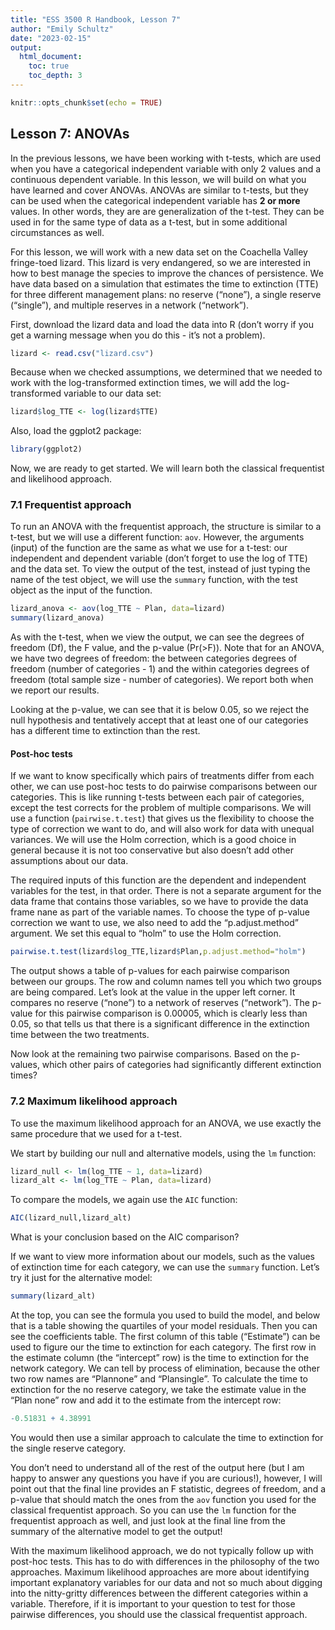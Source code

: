 ```yaml
---
title: "ESS 3500 R Handbook, Lesson 7"
author: "Emily Schultz"
date: "2023-02-15"
output: 
  html_document:
    toc: true
    toc_depth: 3
---
```


```r
knitr::opts_chunk$set(echo = TRUE)
```

## Lesson 7: ANOVAs
In the previous lessons, we have been working with t-tests, which are used when you have a categorical independent variable with only 2 values and a continuous dependent variable. In this lesson, we will build on what you have learned and cover ANOVAs. ANOVAs are similar to t-tests, but they can be used when the categorical independent variable has **2 or more** values. In other words, they are are generalization of the t-test. They can be used in for the same type of data as a t-test, but in some additional circumstances as well.

For this lesson, we will work with a new data set on the Coachella Valley fringe-toed lizard. This lizard is very endangered, so we are interested in how to best manage the species to improve the chances of persistence. We have data based on a simulation that estimates the time to extinction (TTE) for three different management plans: no reserve (“none”), a single reserve (“single”), and multiple reserves in a network (“network”).

First, download the lizard data and load the data into R (don't worry if you get a warning message when you do this - it's not a problem).

```r
lizard <- read.csv("lizard.csv")
```

Because when we checked assumptions, we determined that we needed to work with the log-transformed extinction times, we will add the log-transformed variable to our data set:

```r
lizard$log_TTE <- log(lizard$TTE)
```

Also, load the ggplot2 package:

```r
library(ggplot2)
```

Now, we are ready to get started. We will learn both the classical frequentist and likelihood approach.

### 7.1 Frequentist approach
To run an ANOVA with the frequentist approach, the structure is similar to a t-test, but we will use a different function: `aov`. However, the arguments (input) of the function are the same as what we use for a t-test: our independent and dependent variable (don't forget to use the log of TTE) and the data set. To view the output of the test, instead of just typing the name of the test object, we will use the `summary` function, with the test object as the input of the function.

```r
lizard_anova <- aov(log_TTE ~ Plan, data=lizard)
summary(lizard_anova)
```

As with the t-test, when we view the output, we can see the degrees of freedom (Df), the F value, and the p-value (Pr(>F)). Note that for an ANOVA, we have two degrees of freedom: the between categories degrees of freedom (number of categories - 1) and the within categories degrees of freedom (total sample size - number of categories). We report both when we report our results.

Looking at the p-value, we can see that it is below 0.05, so we reject the null hypothesis and tentatively accept that at least one of our categories has a different time to extinction than the rest.

#### Post-hoc tests
If we want to know specifically which pairs of treatments differ from each other, we can use post-hoc tests to do pairwise comparisons between our categories. This is like running t-tests between each pair of categories, except the test corrects for the problem of multiple comparisons. We will use a function (`pairwise.t.test`) that gives us the flexibility to choose the type of correction we want to do, and will also work for data with unequal variances. We will use the Holm correction, which is a good choice in general because it is not too conservative but also doesn't add other assumptions about our data.

The required inputs of this function are the dependent and independent variables for the test, in that order. There is not a separate argument for the data frame that contains those variables, so we have to provide the data frame nane as part of the variable names. To choose the type of p-value correction we want to use, we also need to add the "p.adjust.method" argument. We set this equal to "holm" to use the Holm correction.

```r
pairwise.t.test(lizard$log_TTE,lizard$Plan,p.adjust.method="holm")
```

The output shows a table of p-values for each pairwise comparison between our groups. The row and column names tell you which two groups are being compared. Let's look at the value in the upper left corner. It compares no reserve ("none") to a network of reserves ("network"). The p-value for this pairwise comparison is 0.00005, which is clearly less than 0.05, so that tells us that there is a significant difference in the extinction time between the two treatments.

Now look at the remaining two pairwise comparisons. Based on the p-values, which other pairs of categories had significantly different extinction times?

### 7.2 Maximum likelihood approach
To use the maximum likelihood approach for an ANOVA, we use exactly the same procedure that we used for a t-test.

We start by building our null and alternative models, using the `lm` function:

```r
lizard_null <- lm(log_TTE ~ 1, data=lizard)
lizard_alt <- lm(log_TTE ~ Plan, data=lizard)
```

To compare the models, we again use the `AIC` function:
```r
AIC(lizard_null,lizard_alt)
```

What is your conclusion based on the AIC comparison?

If we want to view more information about our models, such as the values of extinction time for each category, we can use the `summary` function. Let's try it just for the alternative model:

```r
summary(lizard_alt)
```

At the top, you can see the formula you used to build the model, and below that is a table showing the quartiles of your model residuals. Then you can see the coefficients table. The first column of this table ("Estimate") can be used to figure our the time to extinction for each category. The first row in the estimate column (the "intercept" row) is the time to extinction for the network category. We can tell by process of elimination, because the other two row names are "Plannone" and "Plansingle". To calculate the time to extinction for the no reserve category, we take the estimate value in the "Plan none" row and add it to the estimate from the intercept row:

```r
-0.51831 + 4.38991
```

You would then use a similar approach to calculate the time to extinction for the single reserve category.

You don't need to understand all of the rest of the output here (but I am happy to answer any questions you have if you are curious!), however, I will point out that the final line provides an F statistic, degrees of freedom, and a p-value that should match the ones from the `aov` function you used for the classical frequentist approach. So you can use the `lm` function for the frequentist approach as well, and just look at the final line from the summary of the alternative model to get the output! 

With the maximum likelihood approach, we do not typically follow up with post-hoc tests. This has to do with differences in the philosophy of the two approaches. Maximum likelihood approaches are more about identifying important explanatory variables for our data and not so much about digging into the nitty-gritty differences between the different categories within a variable. Therefore, if it is important to your question to test for those pairwise differences, you should use the classical frequentist approach.




